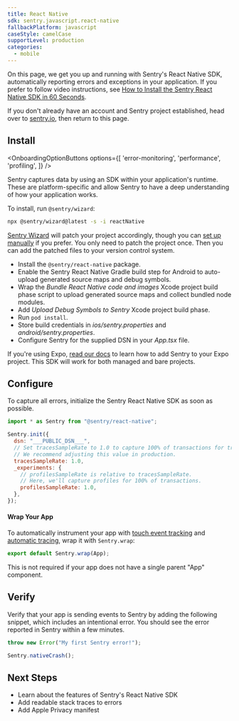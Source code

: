 ```yaml
---
title: React Native
sdk: sentry.javascript.react-native
fallbackPlatform: javascript
caseStyle: camelCase
supportLevel: production
categories:
  - mobile
---
```


On this page, we get you up and running with Sentry's React Native SDK, automatically reporting errors and exceptions in your application. If you prefer to follow video instructions, see [How to Install the Sentry React Native SDK in 60 Seconds](https://vimeo.com/899369012).

<Note>

If you don't already have an account and Sentry project established, head over to [sentry.io](https://sentry.io/signup/), then return to this page.

</Note>

## Install

<OnboardingOptionButtons
  options={[
    'error-monitoring',
    'performance',
    'profiling',
  ]}
/>

Sentry captures data by using an SDK within your application's runtime. These are platform-specific and allow Sentry to have a deep understanding of how your application works.

To install, run `@sentry/wizard`:

```bash {tabTitle:npm}
npx @sentry/wizard@latest -s -i reactNative
```

[Sentry Wizard](https://github.com/getsentry/sentry-wizard) will patch your project accordingly, though you can [set up manually](/platforms/react-native/manual-setup/manual-setup/) if you prefer. You only need to patch the project once. Then you can add the patched files to your version control system.

<Expandable title="The following tasks will be performed by the Sentry Wizard">

- Install the `@sentry/react-native` package.
- Enable the Sentry React Native Gradle build step for Android to auto-upload generated source maps and debug symbols.
- Wrap the _Bundle React Native code and images_ Xcode project build phase script to upload generated source maps and collect bundled node modules.
- Add _Upload Debug Symbols to Sentry_ Xcode project build phase.
- Run `pod install`.
- Store build credentials in _*ios/sentry.properties*_ and _*android/sentry.properties*_.
- Configure Sentry for the supplied DSN in your _*App.tsx*_ file.

</Expandable>

If you're using Expo, [read our docs](/platforms/react-native/manual-setup/expo/) to learn how to add Sentry to your Expo project. This SDK will work for both managed and bare projects.


## Configure

To capture all errors, initialize the Sentry React Native SDK as soon as possible.

<SignInNote />

```javascript {filename:App.js} {"onboardingOptions": {"performance": "5-7", "profiling": "8-12"}}
import * as Sentry from "@sentry/react-native";

Sentry.init({
  dsn: "___PUBLIC_DSN___",
  // Set tracesSampleRate to 1.0 to capture 100% of transactions for tracing.
  // We recommend adjusting this value in production.
  tracesSampleRate: 1.0,
  _experiments: {
    // profilesSampleRate is relative to tracesSampleRate.
    // Here, we'll capture profiles for 100% of transactions.
    profilesSampleRate: 1.0,
  },
});
```

<OnboardingOption optionId="performance">

#### Wrap Your App

To automatically instrument your app with [touch event tracking](/platforms/react-native/touchevents/) and [automatic tracing](/platforms/react-native/tracing/instrumentation/automatic-instrumentation/), wrap it with `Sentry.wrap`:

```javascript {filename:App.js}
export default Sentry.wrap(App);
```

This is not required if your app does not have a single parent "App" component.

</OnboardingOption>


## Verify

Verify that your app is sending events to Sentry by adding the following snippet, which includes an intentional error. You should see the error reported in Sentry within a few minutes.

```javascript {tabTitle:Throw Error}
throw new Error("My first Sentry error!");
```

```javascript {tabTitle:Native Crash}
Sentry.nativeCrash();
```


## Next Steps

- <PlatformLink to="/features">Learn about the features of Sentry's React Native SDK</PlatformLink>
- <PlatformLink to="/sourcemaps/">Add readable stack traces to errors</PlatformLink>
- <PlatformLink to="/data-management/apple-privacy-manifest">Add Apple Privacy manifest</PlatformLink>
